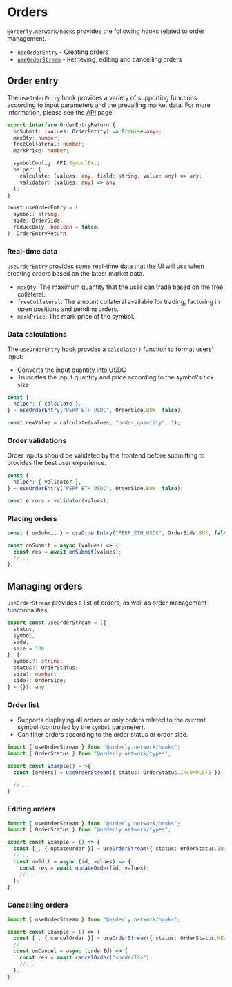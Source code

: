 # Orders

`@orderly.network/hooks` provides the following hooks related to order management.

- [`useOrderEntry`](/apis/modules/__orderly_network___hooks/useOrderEntry) - Creating orders
- [`useOrderStream`](/apis/modules/__orderly_network___hooks/useOrderStream) - Retrieving, editing and cancelling orders

## Order entry

The `useOrderEntry` hook provides a variety of supporting functions according to input parameters and the prevailing market data. For more information, please see the [API](/apis/modules/__orderly_network___hooks/useOrderEntry) page.

```typescript
export interface OrderEntryReturn {
  onSubmit: (values: OrderEntity) => Promise<any>;
  maxQty: number;
  freeCollateral: number;
  markPrice: number;

  symbolConfig: API.SymbolExt;
  helper: {
    calculate: (values: any, field: string, value: any) => any;
    validator: (values: any) => any;
  };
}

const useOrderEntry = (
  symbol: string,
  side: OrderSide,
  reduceOnly: boolean = false,
): OrderEntryReturn
```

### Real-time data

`useOrderEntry` provides some real-time data that the UI will use when creating orders based on the latest market data.

- `maxQty`: The maximum quantity that the user can trade based on the free collateral.
- `freeCollateral`: The amount collateral available for trading, factoring in open positions and pending orders.
- `markPrice`: The mark price of the symbol.

### Data calculations

The `useOrderEntry` hook provdes a `calculate()` function to format users' input:

- Converts the input quantity into USDC
- Truncates the input quantity and price according to the symbol's tick size

```typescript
const {
  helper: { calculate },
} = useOrderEntry("PERP_ETH_USDC", OrderSide.BUY, false);

const newValue = calculate(values, "order_quantity", 1);
```

### Order validations

Order inputs should be validated by the frontend before submitting to provides the best user experience.

```typescript
const {
  helper: { validator },
} = useOrderEntry("PERP_ETH_USDC", OrderSide.BUY, false);

const errors = validator(values);
```

### Placing orders

```typescript /onSubmit/
const { onSubmit } = useOrderEntry("PERP_ETH_USDC", OrderSide.BUY, false);

const onSubmit = async (values) => {
  const res = await onSubmit(values);
  //...
};
```

## Managing orders

`useOrderStream` provides a list of orders, as well as order management functionalities.

```typescript
export const useOrderStream = ({
  status,
  symbol,
  side,
  size = 100,
}: {
  symbol?: string;
  status?: OrderStatus;
  size?: number;
  side?: OrderSide;
} = {}): any
```

### Order list

- Supports displaying all orders or only orders related to the current symbol (controlled by the `symbol` parameter).
- Can filter orders according to the order status or order side.

```typescript
import { useOrderStream } from "@orderly.network/hooks";
import { OrderStatus } from "@orderly.network/types";

export const Example() = >{
  const [orders] = useOrderStream({ status: OrderStatus.INCOMPLETE });

  //...
}
```

### Editing orders

```typescript /updateOrder/
import { useOrderStream } from "@orderly.network/hooks";
import { OrderStatus } from "@orderly.network/types";

export const Example = () => {
  const [_, { updateOrder }] = useOrderStream({ status: OrderStatus.INCOMPLETE });
  //...
  const onEdit = async (id, values) => {
    const res = await updateOrder(id, values);
    //...
  };
};
```

### Cancelling orders

```typescript /cancelOrder/
import { useOrderStream } from "@orderly.network/hooks";

export const Example = () => {
  const [_, { cancelOrder }] = useOrderStream({ status: OrderStatus.NEW });
  //...
  const onCancel = async (orderId) => {
    const res = await cancelOrder("<orderId>");
    //...
  };
};
```
